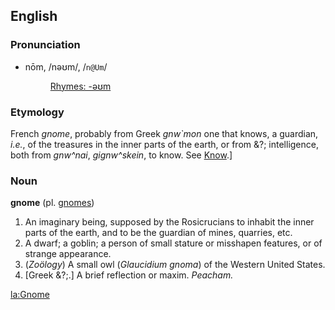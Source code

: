 ==English==
===Pronunciation===
*nōm, /nəʊm/, /<tt>n@Um</tt>/
*:[[Rhymes:English:-əʊm|Rhymes: -əʊm]]

===Etymology===
French ''gnome'', probably
from Greek <!--Greek-->''gnw`mon'' one that knows, a guardian, ''i.e.'',
of the treasures in the inner parts of the earth, or from &?;
intelligence, both from <!--Greek-->''gnw^nai'', <!--Greek-->''gignw^skein'', to
know. See [[Know]].]
<!-- The Greek words should probably be changed to Greek letters; the current transliterations are directly from PG. -->
<!-- I have no idea what the &?; stuff is; that's also directly from PG. -->

===Noun===
'''gnome''' (pl. [[gnomes]])

#An imaginary being, supposed by the Rosicrucians to inhabit the inner parts of the earth, and to be the guardian of mines, quarries, etc.
#A dwarf; a goblin; a person of small stature or misshapen features, or of strange appearance.
#(''Zoölogy'') A small owl (''Glaucidium gnoma'') of the Western United States.
#[Greek &?;.] A brief reflection or maxim.  ''Peacham.''

[[la:Gnome]]